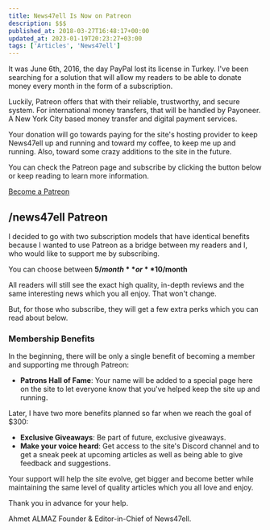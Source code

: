 ```yaml
---
title: News47ell Is Now on Patreon
description: $$$
published_at: 2018-03-27T16:48:17+00:00
updated_at: 2023-01-19T20:23:27+03:00
tags: ['Articles', 'News47ell']
---
```


It was June 6th, 2016, the day PayPal lost its license in Turkey. I've been searching for a solution that will allow my readers to be able to donate money every month in the form of a subscription.

Luckily, Patreon offers that with their reliable, trustworthy, and secure system. For international money transfers, that will be handled by Payoneer. A New York City based money transfer and digital payment services.

Your donation will go towards paying for the site's hosting provider to keep News47ell up and running and toward my coffee, to keep me up and running. Also, toward some crazy additions to the site in the future.

You can check the Patreon page and subscribe by clicking the button below or keep reading to learn more information.

[Become a Patreon](https://www.patreon.com/News47ell)

## /news47ell Patreon

I decided to go with two subscription models that have identical benefits because I wanted to use Patreon as a bridge between my readers and I, who would like to support me by subscribing.

You can choose between **$5/month** or **$10/month**

All readers will still see the exact high quality, in-depth reviews and the same interesting news which you all enjoy. That won't change.

But, for those who subscribe, they will get a few extra perks which you can read about below.

### Membership Benefits

In the beginning, there will be only a single benefit of becoming a member and supporting me through Patreon:

- **Patrons Hall of Fame**: Your name will be added to a special page here on the site to let everyone know that you've helped keep the site up and running.

Later, I have two more benefits planned so far when we reach the goal of $300:

- **Exclusive Giveaways**: Be part of future, exclusive giveaways.
- **Make your voice heard**: Get access to the site's Discord channel and to get a sneak peek at upcoming articles as well as being able to give feedback and suggestions.

Your support will help the site evolve, get bigger and become better while maintaining the same level of quality articles which you all love and enjoy.

Thank you in advance for your help.

Ahmet ALMAZ
Founder & Editor-in-Chief of News47ell.
